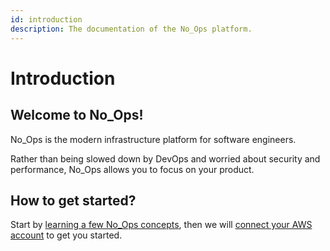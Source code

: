 ```yaml
---
id: introduction
description: The documentation of the No_Ops platform.
---
```


# Introduction

## Welcome to No_Ops!

No_Ops is the modern infrastructure platform for software engineers.

Rather than being slowed down by DevOps and worried about security and performance, No_Ops allows you to focus on your product.

## How to get started?

Start by [learning a few No_Ops concepts](docs/getting-started/concepts), then we will [connect your AWS account](docs/getting-started/connect-aws-account) to get you started.
